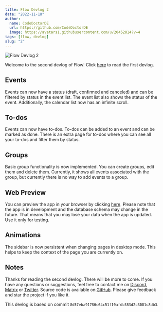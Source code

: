 ```yaml
---
title: Flow Devlog 2
date: "2022-11-18"
author:
  name: CodeDoctorDE
  url: https://github.com/CodeDoctorDE
  image: https://avatars1.githubusercontent.com/u/20452814?v=4
tags: [flow, devlog]
slug: "2"
---
```


![Flow Devlog 2](/blog/flow/devlog/2.png)

Welcome to the second devlog of Flow!
Click [here](/flow/devlog/1) to read the first devlog.

## Events

Events can now have a status (draft, confirmed and canceled)
and can be filtered by status in the event list. The event list also shows the status of the event.
Additionally, the calendar list now has an infinite scroll.

## To-dos

Events can now have to-dos. To-dos can be added to an event and can be marked as done.
There is an extra page for to-dos where you can see all your to-dos and filter them by status.

## Groups

Basic group functionality is now implemented. You can create groups, edit them and delete them.
Currently, it shows all events associated with the group, but currently there is no way to add events to a group.

## Web Preview

You can preview the app in your browser by clicking [here](https://flow-rcbp8apcj-linwood.vercel.apps).
Please note that the app is in development and the database schema may change in the future.
That means that you may lose your data when the app is updated. Use it only for testing.

## Animations

The sidebar is now persistent when changing pages in desktop mode.
This helps to keep the context of the page you are currently on.

## Notes

Thanks for reading the second devlog. There will be more to come.
If you have any questions or suggestions, feel free to contact me on [Discord](https://linwood.dev/discord), [Matrix](https://linwood.dev/matrix) or [Twitter](https://twitter.com/LinwoodDev).
Source code is available on [GitHub](https://github.com/LinwoodDev/Flow). Please give feedback and star the project if you like it.

This devlog is based on commit `8d57eba91786c64c51f10afdb383d2c3081c8db3`.
